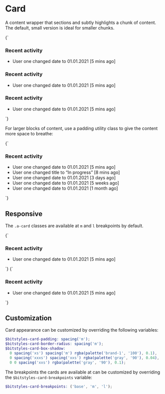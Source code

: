 
<Meta title="Atoms/Card" />

# Card

A content wrapper that sections and subtly highlights a chunk of content. The default, small version is ideal for smaller chunks.

<Canvas>
  <Story name="Card">
    {`
    <div class="u-grid u-grid-cols-3@m u-gap-m">
      <article class="a-card">
        <h3>Recent activity</h3>
        <ul class="a-list-reset">
          <li>User one changed date to 01.01.2021 [5 mins ago]</li>
        </ul>
      </article>
      <article class="a-card">
        <h3>Recent activity</h3>
        <ul class="a-list-reset">
          <li>User one changed date to 01.01.2021 [5 mins ago]</li>
        </ul>
      </article>
      <article class="a-card">
        <h3>Recent activity</h3>
        <ul class="a-list-reset">
          <li>User one changed date to 01.01.2021 [5 mins ago]</li>
        </ul>
      </article>
    </div>
    `}
  </Story>
</Canvas>


For larger blocks of content, use a padding utility class to give the content more space to breathe:

<Canvas>
  <Story name="Card [padding-m]">
    {`
      <article class="a-card u-padding-xl">
        <h3>Recent activity</h3>
        <ul class="a-list-reset">
          <li>User one changed date to 01.01.2021 [5 mins ago]</li>
          <li>User one changed title to “In progress” [8 mins ago]</li>
          <li>User one changed date to 01.01.2021 [3 days ago]</li>
          <li>User one changed date to 01.01.2021 [5 weeks ago]</li>
          <li>User one changed date to 01.01.2021 [1 month ago]</li>
        </ul>
      </article>
    `}
  </Story>
</Canvas>

## Responsive

The `.a-card` classes are available at `m` and `l` breakpoints by default.

<Canvas>
  <Story name="a-card@m">
    {`
      <article class="a-card@m">
        <h3>Recent activity</h3>
        <ul class="a-list-reset">
          <li>User one changed date to 01.01.2021 [5 mins ago]</li>
        </ul>
      </article>
    `}
  </Story>
  <Story name="a-card@l">
    {`
      <article class="a-card@l">
        <h3>Recent activity</h3>
        <ul class="a-list-reset">
          <li>User one changed date to 01.01.2021 [5 mins ago]</li>
        </ul>
      </article>
    `}
  </Story>
</Canvas>

## Customization

Card appearance can be customized by overriding the following variables:

```scss
$bitstyles-card-padding: spacing('m');
$bitstyles-card-border-radius: spacing('m');
$bitstyles-card-box-shadow:
  0 spacing('xs') spacing('m') rgba(palette('brand-1', '100'), 0.1),
  0 spacing('xxxs') spacing('xxs') rgba(palette('gray', '90'), 0.04),
  0 0 spacing('xxs') rgba(palette('gray', '90'), 0.1);
```

The breakpoints the cards are available at can be customized by overriding the `$bitstyles-card-breakpoints` variable:

 ```scss
 $bitstyles-card-breakpoints: ('base', 'm', 'l');
 ```
